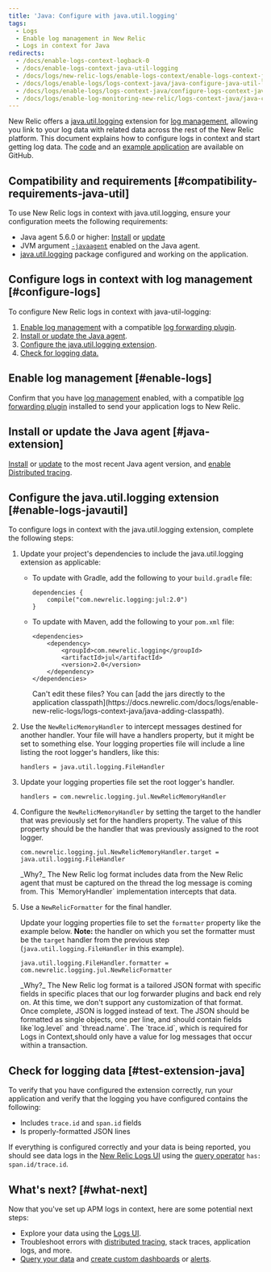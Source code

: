 ```yaml
---
title: 'Java: Configure with java.util.logging'
tags:
  - Logs
  - Enable log management in New Relic
  - Logs in context for Java
redirects:
  - /docs/enable-logs-context-logback-0
  - /docs/enable-logs-context-java-util-logging
  - /docs/logs/new-relic-logs/enable-logs-context/enable-logs-context-java-util-logging
  - /docs/logs/enable-logs/logs-context-java/java-configure-java-util-logging
  - /docs/logs/enable-logs/logs-context-java/configure-logs-context-java-util-logging
  - /docs/logs/enable-log-monitoring-new-relic/logs-context-java/java-configure-javautillogging
---
```


New Relic offers a [java.util.logging](https://docs.oracle.com/javase/7/docs/api/java/util/logging/package-summary.html "Link opens in a new window.") extension for [log management](https://docs.newrelic.com/docs/introduction-new-relic-logs), allowing you link to your log data with related data across the rest of the New Relic platform. This document explains how to configure logs in context and start getting log data. The [code](https://github.com/newrelic/java-log-extensions/tree/main/jul) and an [example application](https://github.com/newrelic/java-log-extensions/tree/main/examples/jul-app) are available on GitHub.

## Compatibility and requirements [#compatibility-requirements-java-util]

To use New Relic logs in context with java.util.logging, ensure your configuration meets the following requirements:

* Java agent 5.6.0 or higher: [Install](/docs/agents/java-agent/installation/install-java-agent) or [update](/docs/agents/java-agent/installation/update-java-agent)
* JVM argument [`-javaagent`](/docs/agents/java-agent/installation/include-java-agent-jvm-argument) enabled on the Java agent.
* [java.util.logging](https://docs.oracle.com/javase/7/docs/api/java/util/logging/package-summary.html) package configured and working on the application.

## Configure logs in context with log management [#configure-logs]

To configure New Relic logs in context with java-util-logging:

1. [Enable log management](/docs/introduction-new-relic-logs) with a compatible [log forwarding plugin](/docs/logs/enable-logs/enable-logs/enable-new-relic-logs#enable-logs).
2. [Install or update the Java agent](#java-extension).
3. [Configure the java.util.logging extension](#enable-logs-javautil).
4. [Check for logging data.](#test-extension-java)

## Enable log management [#enable-logs]

Confirm that you have [log management](/docs/introduction-new-relic-logs) enabled, with a compatible [log forwarding plugin](/docs/logs/enable-logs/enable-logs/enable-new-relic-logs#enable-logs) installed to send your application logs to New Relic.

## Install or update the Java agent [#java-extension]

[Install](/docs/agents/java-agent/installation/install-java-agent) or [update](/docs/agents/java-agent/installation/update-java-agent) to the most recent Java agent version, and [enable Distributed tracing](/docs/understand-dependencies/distributed-tracing/enable-configure/enable-distributed-tracing).

## Configure the java.util.logging extension [#enable-logs-javautil]

To configure logs in context with the java.util.logging extension, complete the following steps:

1. Update your project's dependencies to include the java.util.logging extension as applicable:

   * To update with Gradle, add the following to your `build.gradle` file:

     ```
     dependencies {
         compile("com.newrelic.logging:jul:2.0")
     }
     ```
   * To update with Maven, add the following to your `pom.xml` file:

     ```
     <dependencies>
         <dependency>
             <groupId>com.newrelic.logging</groupId>
             <artifactId>jul</artifactId>
             <version>2.0</version>
         </dependency>
     </dependencies>
     ```

     <Callout variant="tip">
       Can't edit these files? You can [add the jars directly to the application classpath](https://docs.newrelic.com/docs/logs/enable-new-relic-logs/logs-context-java/java-adding-classpath).
     </Callout>
2. Use the `NewRelicMemoryHandler` to intercept messages destined for another handler. Your file will have a handlers property, but it might be set to something else. Your logging properties file will include a line listing the root logger's handlers, like this:

   ```
   handlers = java.util.logging.FileHandler
   ```
3. Update your logging properties file set the root logger's handler.

   ```
   handlers = com.newrelic.logging.jul.NewRelicMemoryHandler
   ```
4. Configure the `NewRelicMemoryHandler` by setting the target to the handler that was previously set for the handlers property. The value of this property should be the handler that was previously assigned to the root logger.

   ```
   com.newrelic.logging.jul.NewRelicMemoryHandler.target = java.util.logging.FileHandler
   ```

   <Callout variant="tip">
     _Why?_ The New Relic log format includes data from the New Relic agent that must be captured on the thread the log message is coming from. This `MemoryHandler` implementation intercepts that data.
   </Callout>
5. Use a `NewRelicFormatter` for the final handler.

   Update your logging properties file to set the `formatter` property like the example below. **Note:** the handler on which you set the formatter must be the `target` handler from the previous step (`java.util.logging.FileHandler` in this example).

   ```
   java.util.logging.FileHandler.formatter = com.newrelic.logging.jul.NewRelicFormatter
   ```

   <Callout variant="tip">
     _Why?_ The New Relic log format is a tailored JSON format with specific fields in specific places that our log forwarder plugins and back end rely on. At this time, we don't support any customization of that format.
   </Callout>

   <Callout variant="tip">
     Once complete, JSON is logged instead of text. The JSON should be formatted as single objects, one per line, and should contain fields like`log.level` and `thread.name`. The `trace.id`, which is required for Logs in Context,should only have a value for log messages that occur within a transaction.
   </Callout>

## Check for logging data [#test-extension-java]

To verify that you have configured the extension correctly, run your application and verify that the logging you have configured contains the following:

* Includes `trace.id` and `span.id` fields
* Is properly-formatted JSON lines

If everything is configured correctly and your data is being reported, you should see data logs in the [New Relic Logs UI](https://one.newrelic.com/launcher/logger.log-launcher) using the [query operator](/docs/new-relic-logs-query-syntax) `has: span.id/trace.id`.

## What's next? [#what-next]

Now that you've set up APM logs in context, here are some potential next steps:

* Explore your data using the [Logs UI](/docs/explore-your-data-new-relic-logs-ui).
* Troubleshoot errors with [distributed tracing](/docs/understand-dependencies/distributed-tracing/get-started/introduction-distributed-tracing), stack traces, application logs, and more.
* [Query your data](/docs/using-new-relic/data/understand-data/query-new-relic-data) and [create custom dashboards](/docs/dashboards/new-relic-one-dashboards/get-started/introduction-new-relic-one-dashboards) or [alerts](/docs/alerts/new-relic-alerts/configuring-alert-policies/create-edit-or-find-alert-policy).
